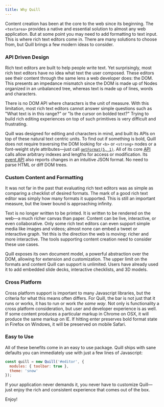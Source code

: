 ```yaml
---
title: Why Quill
---
```


Content creation has been at the core to the web since its beginning. The `<textarea>` provides a native and essential solution to almost any web application. But at some point you may need to add formatting to text input. This is where rich text editors come in. There are many solutions to choose from, but Quill brings a few modern ideas to consider.


### API Driven Design

Rich text editors are built to help people write text. Yet surprisingly, most rich text editors have no idea what text the user composed. These editors see their content through the same lens a web developer does: the DOM. This presents an impedance mismatch since the DOM is made up of Nodes organized in an unbalanced tree, whereas text is made up of lines, words and characters.

There is no DOM API where characters is the unit of measure. With this limitation, most rich text editors cannot answer simple questions such as "What text is in this range?" or "Is the cursor on bolded text?" Trying to build rich editing experiences on top of such primitives is very difficult and frustrating.

Quill was designed for editing and characters in mind, and built its APIs on top of these natural text centric units. To find out if something is bold, Quill does not require traversing the DOM looking for `<b>` or `<strong>` nodes or a font-weight style attributes&mdash;just call [`getFormat(5, 1)`](/docs/api/#getformat). All of its core [API](/docs/api/) calls allow arbitrary indexes and lengths for access or modification. Its [event API](/docs/api/#events) also reports changes in an intuitive JSON format. No need to parse HTML or diff DOM trees.


### Custom Content and Formatting

It was not far in the past that evaluating rich text editors was as simple as comparing a checklist of desired formats. The mark of a good rich text editor was simply how many formats it supported. This is still an important measure, but the lower bound is approaching infinity.

Text is no longer written to be printed. It is written to be rendered on the web&mdash;a much richer canvas than paper. Content can be live, interactive, or even collaborative. Only some rich text editors can even support simple media like images and videos; almost none can embed a tweet or interactive graph. Yet this is the direction the web is moving: richer and more interactive. The tools supporting content creation need to consider these use cases.

Quill exposes its own document model, a powerful abstraction over the DOM, allowing for extension and customization. The upper limit on the formats and content Quill can support is unlimited. Users have already used it to add embedded slide decks, interactive checklists, and 3D models.


### Cross Platform

Cross platform support is important to many Javascript libraries, but the criteria for what this means often differs. For Quill, the bar is not just that it runs or works, it has to run or work *the same way*. Not only is functionality a cross platform consideration, but user and developer experience is as well. If some content produces a particular markup in Chrome on OSX, it will produce the same markup on IE. If hitting enter preserves bold format state in Firefox on Windows, it will be preserved on mobile Safari.


### Easy to Use

All of these benefits come in an easy to use package. Quill ships with sane defaults you can immediately use with just a few lines of Javascript:

```js
const quill = new Quill('#editor', {
  modules: { toolbar: true },
  theme: 'snow'
});
```

If your application never demands it, you never have to customize Quill&mdash;just enjoy the rich and consistent experience that comes out of the box.

Enjoy!

